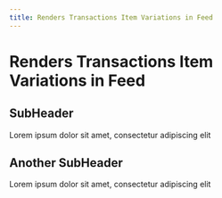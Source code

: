 ```yaml
---
title: Renders Transactions Item Variations in Feed
---
```

# Renders Transactions Item Variations in Feed

## SubHeader
Lorem ipsum dolor sit amet, consectetur adipiscing elit

## Another SubHeader
Lorem ipsum dolor sit amet, consectetur adipiscing elit